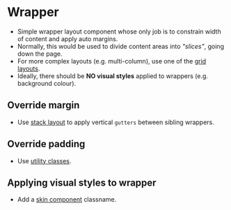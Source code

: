 
<Meta of={Wrapper} />

# Wrapper
- Simple wrapper layout component whose only job is to constrain width of content and apply auto margins.
- Normally, this would be used to divide content areas into _"slices"_, going down the page.
- For more complex layouts (e.g. multi-column), use one of the [grid layouts](/docs/layout-grid--docs).
- Ideally, there should be **NO visual styles** applied to wrappers (e.g. background colour).

## Override margin
- Use [stack layout](/story/layout-stack--stack) to apply vertical `gutters` between sibling wrappers.

## Override padding
- Use [utility classes](/story/utilities-helpers-and-utilities--margin-padding).

## Applying visual styles to wrapper
- Add a [skin component](/story/components-skin--skin-wrapper) classname.

<Canvas of={Wrapper.Wrapper} />
<Controls of={Wrapper.Wrapper} />
